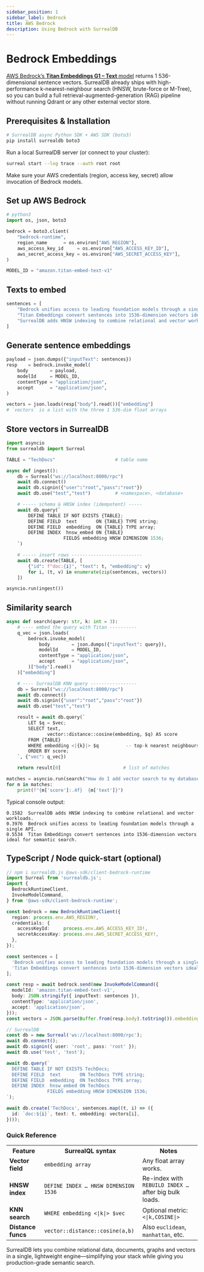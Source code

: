 ```yaml
---
sidebar_position: 1
sidebar_label: Bedrock
title: AWS Bedrock
description: Using Bedrock with SurrealDB
---
```


# Bedrock Embeddings

[AWS Bedrock’s **Titan Embeddings G1 – Text** model](https://docs.aws.amazon.com/bedrock/latest/userguide/titan-embedding-models.html) returns 1 536-dimensional sentence vectors. SurrealDB already ships with high-performance k-nearest-neighbour search (HNSW, brute-force or M-Tree), so you can build a full retrieval-augmented-generation (RAG) pipeline without running Qdrant or any other external vector store.

## Prerequisites & Installation

```bash
# SurrealDB async Python SDK + AWS SDK (boto3)
pip install surrealdb boto3
```

Run a local SurrealDB server (or connect to your cluster):

```bash
surreal start --log trace --auth root root
```

Make sure your AWS credentials (region, access key, secret) allow invocation of Bedrock models.


## Set up AWS Bedrock

```python
# python3
import os, json, boto3

bedrock = boto3.client(
    "bedrock-runtime",
    region_name      = os.environ["AWS_REGION"],
    aws_access_key_id     = os.environ["AWS_ACCESS_KEY_ID"],
    aws_secret_access_key = os.environ["AWS_SECRET_ACCESS_KEY"],
)

MODEL_ID = "amazon.titan-embed-text-v1"
```

## Texts to embed

```python
sentences = [
    "Bedrock unifies access to leading foundation models through a single API.",
    "Titan Embeddings convert sentences into 1536-dimension vectors ideal for semantic search.",
    "SurrealDB adds HNSW indexing to combine relational and vector workloads.",
]
```

## Generate sentence embeddings

```python
payload = json.dumps({"inputText": sentences})
resp    = bedrock.invoke_model(
    body        = payload,
    modelId     = MODEL_ID,
    contentType = "application/json",
    accept      = "application/json",
)

vectors = json.loads(resp["body"].read())["embedding"]
# `vectors` is a list with the three 1 536-dim float arrays
```

## Store vectors in SurrealDB

```python
import asyncio
from surrealdb import Surreal

TABLE = "TechDocs"                      # table name

async def ingest():
    db = Surreal("ws://localhost:8000/rpc")
    await db.connect()
    await db.signin({"user":"root","pass":"root"})
    await db.use("test","test")         # <namespace>, <database>

    # ----- schema & HNSW index (idempotent) -----
    await db.query(`
        DEFINE TABLE IF NOT EXISTS {TABLE};
        DEFINE FIELD  text       ON {TABLE} TYPE string;
        DEFINE FIELD  embedding  ON {TABLE} TYPE array;
        DEFINE INDEX  hnsw_embed ON {TABLE}
                     FIELDS embedding HNSW DIMENSION 1536;
    `)

    # ----- insert rows --------------------------
    await db.create(TABLE, [
        {"id": f"doc:{i}", "text": t, "embedding": v}
        for i, (t, v) in enumerate(zip(sentences, vectors))
    ])

asyncio.run(ingest())
```

## Similarity search

```python
async def search(query: str, k: int = 3):
    # ---- embed the query with Titan ----------
    q_vec = json.loads(
        bedrock.invoke_model(
            body        = json.dumps({"inputText": query}),
            modelId     = MODEL_ID,
            contentType = "application/json",
            accept      = "application/json",
        )["body"].read()
    )["embedding"]

    # ---- SurrealDB KNN query -----------------
    db = Surreal("ws://localhost:8000/rpc")
    await db.connect()
    await db.signin({"user":"root","pass":"root"})
    await db.use("test","test")

    result = await db.query(`
        LET $q = $vec;
        SELECT text,
               vector::distance::cosine(embedding, $q) AS score
        FROM {TABLE}
        WHERE embedding <|{k}|> $q          -- top-k nearest neighbours
        ORDER BY score;
    `, {"vec": q_vec})

    return result[0]                       # list of matches

matches = asyncio.run(search("How do I add vector search to my database?"))
for m in matches:
    print(f"{m['score']:.4f}  {m['text']}")
```

Typical console output:

```
0.1582  SurrealDB adds HNSW indexing to combine relational and vector workloads.
0.3976  Bedrock unifies access to leading foundation models through a single API.
0.5534  Titan Embeddings convert sentences into 1536-dimension vectors ideal for semantic search.
```

## TypeScript / Node quick-start (optional)

```ts
// npm i surrealdb.js @aws-sdk/client-bedrock-runtime
import Surreal from 'surrealdb.js';
import {
  BedrockRuntimeClient,
  InvokeModelCommand,
} from '@aws-sdk/client-bedrock-runtime';

const bedrock = new BedrockRuntimeClient({
  region: process.env.AWS_REGION!,
  credentials: {
    accessKeyId:     process.env.AWS_ACCESS_KEY_ID!,
    secretAccessKey: process.env.AWS_SECRET_ACCESS_KEY!,
  },
});

const sentences = [
  'Bedrock unifies access to leading foundation models through a single API.',
  'Titan Embeddings convert sentences into 1536-dimension vectors ideal for semantic search.',
];

const resp = await bedrock.send(new InvokeModelCommand({
  modelId: 'amazon.titan-embed-text-v1',
  body: JSON.stringify({ inputText: sentences }),
  contentType: 'application/json',
  accept: 'application/json',
}));
const vectors = JSON.parse(Buffer.from(resp.body).toString()).embedding;

// SurrealDB
const db = new Surreal('ws://localhost:8000/rpc');
await db.connect();
await db.signin({ user: 'root', pass: 'root' });
await db.use('test', 'test');

await db.query(`
  DEFINE TABLE IF NOT EXISTS TechDocs;
  DEFINE FIELD  text       ON TechDocs TYPE string;
  DEFINE FIELD  embedding  ON TechDocs TYPE array;
  DEFINE INDEX  hnsw_embed ON TechDocs
               FIELDS embedding HNSW DIMENSION 1536;
`);

await db.create('TechDocs', sentences.map((t, i) => ({
  id: `doc:${i}`, text: t, embedding: vectors[i],
})));
```

### Quick Reference

<table>
  <tr>
    <th>Feature</th>
    <th>SurrealQL syntax</th>
    <th>Notes</th>
  </tr>
  <tr>
    <td><strong>Vector field</strong></td>
    <td><code>embedding array</code></td>
    <td>Any float array works.</td>
  </tr>
  <tr>
    <td><strong>HNSW index</strong></td>
    <td><code>DEFINE INDEX … HNSW DIMENSION 1536</code></td>
    <td>Re-index with <code>REBUILD INDEX …</code> after big bulk loads.</td>
  </tr>
  <tr>
    <td><strong>KNN search</strong></td>
    <td><code>WHERE embedding &lt;|k|&gt; $vec</code></td>
    <td>Optional metric: <code>&lt;|k,COSINE|&gt;</code></td>
  </tr>
  <tr>
    <td><strong>Distance funcs</strong></td>
    <td><code>vector::distance::cosine(a,b)</code></td>
    <td>Also <code>euclidean</code>, <code>manhattan</code>, etc.</td>
  </tr>
</table>

SurrealDB lets you combine relational data, documents, graphs and vectors in a single, lightweight engine—simplifying your stack while giving you production-grade semantic search.
